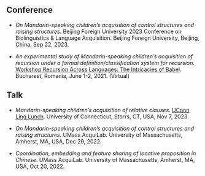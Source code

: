## Conference

- *On Mandarin-speaking children's acquisition of control structures and raising structures*.
Beijing Foreign University 2023 Conference on Biolinguistics & Language Acquisition.
Beijing Foreign University, Beijing, China, Sep 22, 2023.

- *An experimental study of Mandarin-speaking children's acquisition of recursion under a formal definition/classification system for recursion*.
[Workshop Recursion Across Languages: The Intricacies of Babel](https://lls.unibuc.ro/2021/workshop-recursion-across-languages-the-intricacies-of-babel).
Bucharest, Romania, June 1-2, 2021. (Virtual)

## Talk

- *Mandarin-speaking children's acquisition of relative clauses*.
[UConn Ling Lunch](https://linguistics.uconn.edu/events/lunch).
University of Connecticut, Storrs, CT, USA, Nov 7, 2023.

- *On Mandarin-speaking children's acquisition of control structures and raising structures*.
UMass AcquiLab.
University of Massachusetts, Amherst, MA, USA, Dec 29, 2022.

- *Coordination, embedding and feature sharing of locative proposition in Chinese*.
UMass AcquiLab.
University of Massachusetts, Amherst, MA, USA, Oct 20, 2022.
